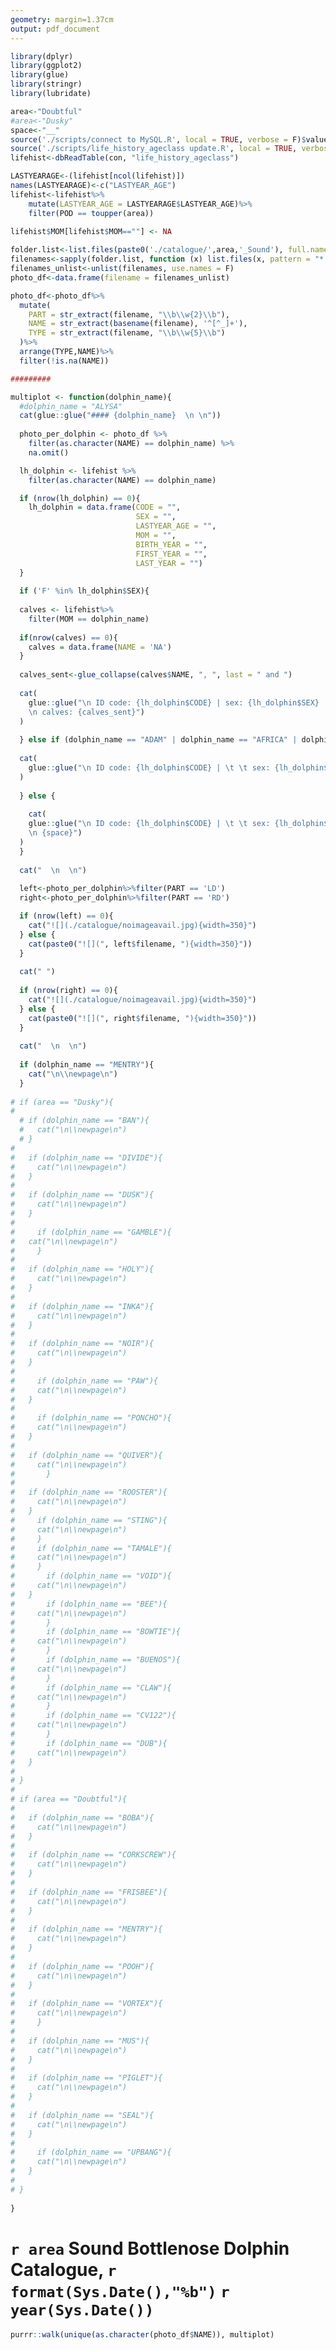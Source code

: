 ```yaml
---
geometry: margin=1.37cm
output: pdf_document
---
```


  
```r
library(dplyr)
library(ggplot2)
library(glue)
library(stringr)
library(lubridate)

area<-"Doubtful"
#area<-"Dusky"
space<-"__"
source('./scripts/connect to MySQL.R', local = TRUE, verbose = F)$value
source('./scripts/life_history_ageclass update.R', local = TRUE, verbose = F)$value
lifehist<-dbReadTable(con, "life_history_ageclass")

LASTYEARAGE<-(lifehist[ncol(lifehist)])
names(LASTYEARAGE)<-c("LASTYEAR_AGE")
lifehist<-lifehist%>%
    mutate(LASTYEAR_AGE = LASTYEARAGE$LASTYEAR_AGE)%>%
    filter(POD == toupper(area))
    
lifehist$MOM[lifehist$MOM==""] <- NA

folder.list<-list.files(paste0('./catalogue/',area,'_Sound'), full.names = T)
filenames<-sapply(folder.list, function (x) list.files(x, pattern = "*.JPG$|*.jpg$", full.names = T, recursive = T))
filenames_unlist<-unlist(filenames, use.names = F)
photo_df<-data.frame(filename = filenames_unlist)

photo_df<-photo_df%>%
  mutate(
    PART = str_extract(filename, "\\b\\w{2}\\b"),
    NAME = str_extract(basename(filename), '^[^_]+'),
    TYPE = str_extract(filename, "\\b\\w{5}\\b")
  )%>%
  arrange(TYPE,NAME)%>%
  filter(!is.na(NAME))

#########

multiplot <- function(dolphin_name){
  #dolphin_name = "ALYSA"
  cat(glue::glue("#### {dolphin_name}  \n \n"))
  
  photo_per_dolphin <- photo_df %>% 
    filter(as.character(NAME) == dolphin_name) %>% 
    na.omit()

  lh_dolphin <- lifehist %>% 
    filter(as.character(NAME) == dolphin_name)

  if (nrow(lh_dolphin) == 0){
    lh_dolphin = data.frame(CODE = "",
                            SEX = "",
                            LASTYEAR_AGE = "",
                            MOM = "",
                            BIRTH_YEAR = "",
                            FIRST_YEAR = "",
                            LAST_YEAR = "")
  }
  
  if ('F' %in% lh_dolphin$SEX){
    
  calves <- lifehist%>%
    filter(MOM == dolphin_name)
  
  if(nrow(calves) == 0){
    calves = data.frame(NAME = 'NA')
  }
  
  calves_sent<-glue_collapse(calves$NAME, ", ", last = " and ")
  
  cat(
    glue::glue("\n ID code: {lh_dolphin$CODE} | sex: {lh_dolphin$SEX} | age: {lh_dolphin$LASTYEAR_AGE} |  mom: {lh_dolphin$MOM}  | birth yr: {lh_dolphin$BIRTH_YEAR} |  first yr: {lh_dolphin$FIRST_YEAR} | last yr: {lh_dolphin$LAST_YEAR}
    \n calves: {calves_sent}")
  )
  
  } else if (dolphin_name == "ADAM" | dolphin_name == "AFRICA" | dolphin_name == "ASTRO" | dolphin_name == "BOBA" | dolphin_name == "GRANITE") {
    
  cat(
    glue::glue("\n ID code: {lh_dolphin$CODE} | \t \t sex: {lh_dolphin$SEX} | age: {lh_dolphin$LASTYEAR_AGE} |  mom: {lh_dolphin$MOM} | birth yr: {lh_dolphin$BIRTH_YEAR} | first yr: {lh_dolphin$FIRST_YEAR} | last yr: {lh_dolphin$LAST_YEAR}")
  )
    
  } else {
  
    cat(
    glue::glue("\n ID code: {lh_dolphin$CODE} | \t \t sex: {lh_dolphin$SEX} | age: {lh_dolphin$LASTYEAR_AGE} |  mom: {lh_dolphin$MOM} | birth yr: {lh_dolphin$BIRTH_YEAR} | first yr: {lh_dolphin$FIRST_YEAR} | last yr: {lh_dolphin$LAST_YEAR}
    \n {space}")
  )
  }
  
  cat("  \n  \n")
  
  left<-photo_per_dolphin%>%filter(PART == 'LD')
  right<-photo_per_dolphin%>%filter(PART == 'RD')

  if (nrow(left) == 0){
    cat("![](./catalogue/noimageavail.jpg){width=350}")
  } else {
    cat(paste0("![](", left$filename, "){width=350}"))
  }
  
  cat(" ")
  
  if (nrow(right) == 0){
    cat("![](./catalogue/noimageavail.jpg){width=350}")
  } else {
    cat(paste0("![](", right$filename, "){width=350}"))
  }
  
  cat("  \n  \n")
  
  if (dolphin_name == "MENTRY"){
    cat("\n\\newpage\n")
  }  
  
# if (area == "Dusky"){
# 
  # if (dolphin_name == "BAN"){
  #   cat("\n\\newpage\n")
  # }
#   
#   if (dolphin_name == "DIVIDE"){
#     cat("\n\\newpage\n")
#   }
# 
#   if (dolphin_name == "DUSK"){
#     cat("\n\\newpage\n")
#   }
#   
#     if (dolphin_name == "GAMBLE"){
#   cat("\n\\newpage\n")
#     } 
#   
#   if (dolphin_name == "HOLY"){
#     cat("\n\\newpage\n")
#   }
#   
#   if (dolphin_name == "INKA"){
#     cat("\n\\newpage\n")
#   }
#   
#   if (dolphin_name == "NOIR"){
#     cat("\n\\newpage\n")
#   }  
# 
#     if (dolphin_name == "PAW"){
#     cat("\n\\newpage\n")
#   }
#   
#     if (dolphin_name == "PONCHO"){
#     cat("\n\\newpage\n")
#   }
#       
#   if (dolphin_name == "QUIVER"){
#     cat("\n\\newpage\n")
#       }
#   
#   if (dolphin_name == "ROOSTER"){
#     cat("\n\\newpage\n")
#   }
#     if (dolphin_name == "STING"){
#     cat("\n\\newpage\n")
#     }
#     if (dolphin_name == "TAMALE"){
#     cat("\n\\newpage\n")
#     }
#       if (dolphin_name == "VOID"){
#     cat("\n\\newpage\n")
#   }
#       if (dolphin_name == "BEE"){
#     cat("\n\\newpage\n")
#       }
#       if (dolphin_name == "BOWTIE"){
#     cat("\n\\newpage\n")
#       }
#       if (dolphin_name == "BUENOS"){
#     cat("\n\\newpage\n")
#       }
#       if (dolphin_name == "CLAW"){
#     cat("\n\\newpage\n")
#       }
#       if (dolphin_name == "CV122"){
#     cat("\n\\newpage\n")
#       }
#       if (dolphin_name == "DUB"){
#     cat("\n\\newpage\n")
#   }
#   
# }
#   
# if (area == "Doubtful"){  
#   
#   if (dolphin_name == "BOBA"){
#     cat("\n\\newpage\n")
#   }
# 
#   if (dolphin_name == "CORKSCREW"){
#     cat("\n\\newpage\n")
#   }
# 
#   if (dolphin_name == "FRISBEE"){
#     cat("\n\\newpage\n")
#   }
# 
#   if (dolphin_name == "MENTRY"){
#     cat("\n\\newpage\n")
#   }
# 
#   if (dolphin_name == "POOH"){
#     cat("\n\\newpage\n")
#   }
#   
#   if (dolphin_name == "VORTEX"){
#     cat("\n\\newpage\n")
#     }
#   
#   if (dolphin_name == "MUS"){
#     cat("\n\\newpage\n")
#   }
#   
#   if (dolphin_name == "PIGLET"){
#     cat("\n\\newpage\n")
#   }
#   
#   if (dolphin_name == "SEAL"){
#     cat("\n\\newpage\n")
#   }
#   
#     if (dolphin_name == "UPBANG"){
#     cat("\n\\newpage\n")
#   }
#   
# }
  
}

```
# `r area` Sound Bottlenose Dolphin Catalogue, `r format(Sys.Date(),"%b")` `r year(Sys.Date())`

```r
purrr::walk(unique(as.character(photo_df$NAME)), multiplot)
```